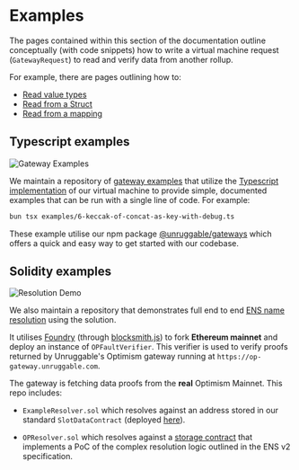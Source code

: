 # Examples

The pages contained within this section of the documentation outline conceptually (with code snippets) how to write a virtual machine request (`GatewayRequest`) to read and verify data from another rollup.

For example, there are pages outlining how to:

- [Read value types](/examples/reading-value-types)
- [Read from a Struct](/examples/reading-structs)
- [Read from a mapping](/examples/reading-from-a-mapping)

## Typescript examples

![Gateway Examples](https://github.com/unruggable-labs/unruggable-gateways-examples/actions/workflows/examples.yml/badge.svg)

We maintain a repository of [gateway examples](https://github.com/unruggable-labs/unruggable-gateways-examples) that utilize the [Typescript implementation](https://github.com/unruggable-labs/unruggable-gateways/tree/main/src/vm.ts) of our virtual machine to provide simple, documented examples that can be run with a single line of code. For example:

```bash
bun tsx examples/6-keccak-of-concat-as-key-with-debug.ts
``` 

These example utilise our npm package [@unruggable/gateways](https://www.npmjs.com/package/@unruggable/gateways) which offers a quick and easy way to get started with our codebase.

## Solidity examples

![Resolution Demo](https://github.com/unruggable-labs/unruggable-gateways-ens-resolution-demos/actions/workflows/resolution-demo.yml/badge.svg)

We also maintain a repository that demonstrates full end to end [ENS name resolution](https://github.com/unruggable-labs/unruggable-gateways-ens-resolution-demos) using the solution.

It utilises [Foundry](https://github.com/foundry-rs) (through [blocksmith.js](https://github.com/adraffy/blocksmith.js)) to fork **Ethereum mainnet** and deploy an instance of `OPFaultVerifier`. This verifier is used to verify proofs returned by Unruggable's Optimism gateway running at `https://op-gateway.unruggable.com`.

The gateway is fetching data proofs from the **real** Optimism Mainnet. This repo includes:

- `ExampleResolver.sol` which resolves against an address stored in our standard `SlotDataContract` (deployed [here](https://optimistic.etherscan.io/address/0xf9d79d8c09d24e0C47E32778c830C545e78512CF#code)).

- `OPResolver.sol` which resolves against a [storage contract](https://optimistic.etherscan.io/address/0xc695404735E0F1587A5398a06cAB34D7d7b009Da#code) that implements  a PoC of the complex resolution logic outlined in the ENS v2 specification.